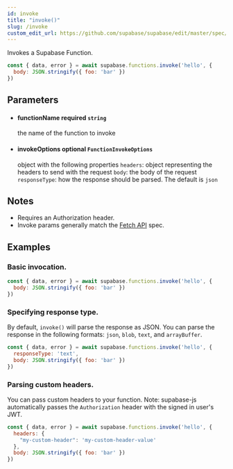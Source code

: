 ```yaml
---
id: invoke
title: "invoke()"
slug: /invoke
custom_edit_url: https://github.com/supabase/supabase/edit/master/spec/supabase_js_v1.yml
---
```


Invokes a Supabase Function.


```js
const { data, error } = await supabase.functions.invoke('hello', {
  body: JSON.stringify({ foo: 'bar' })
})
```


## Parameters


<ul className="method-list-group">
  
<li className="method-list-item">
  <h4 className="method-list-item-label">
    <span className="method-list-item-label-name">
      functionName
    </span>
    <span className="method-list-item-label-badge required">
      required
    </span>
    <span className="method-list-item-validation">
      <code>string</code>
    </span>
  </h4>
  <div class="method-list-item-description">

the name of the function to invoke

  </div>
  
</li>


<li className="method-list-item">
  <h4 className="method-list-item-label">
    <span className="method-list-item-label-name">
      invokeOptions
    </span>
    <span className="method-list-item-label-badge false">
      optional
    </span>
    <span className="method-list-item-validation">
      <code>FunctionInvokeOptions</code>
    </span>
  </h4>
  <div class="method-list-item-description">

object with the following properties
`headers`: object representing the headers to send with the request
`body`: the body of the request
`responseType`: how the response should be parsed. The default is `json`

  </div>
  
</li>

</ul>


## Notes

- Requires an Authorization header.
- Invoke params generally match the [Fetch API](https://developer.mozilla.org/en-US/docs/Web/API/Fetch_API) spec.










## Examples

### Basic invocation.



```js
const { data, error } = await supabase.functions.invoke('hello', {
  body: JSON.stringify({ foo: 'bar' })
})
```

### Specifying response type.

By default, `invoke()` will parse the response as JSON. You can parse the response in the following formats: `json`, `blob`, `text`, and `arrayBuffer`.


```js
const { data, error } = await supabase.functions.invoke('hello', {
  responseType: 'text',
  body: JSON.stringify({ foo: 'bar' })
})
```

### Parsing custom headers.

You can pass custom headers to your function. Note: supabase-js automatically passes the `Authorization` header with the signed in user's JWT.


```js
const { data, error } = await supabase.functions.invoke('hello', {
  headers: {
    "my-custom-header": 'my-custom-header-value'
  },
  body: JSON.stringify({ foo: 'bar' })
})
```